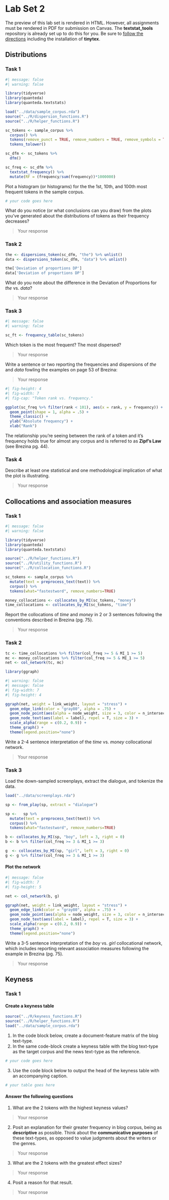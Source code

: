 
# Lab Set 2

::: {.callout-note}
The preview of this lab set is rendered in HTML. However, all assignments must be rendered in PDF for submission on Canvas. The **textstat_tools** repository is already set up to do this for you. Be sure to [follow the directions](https://quarto.org/docs/output-formats/pdf-basics.html) including the installation of **tinytex**.
:::

## Distributions

### Task 1

```r
#| message: false
#| warning: false

library(tidyverse)
library(quanteda)
library(quanteda.textstats)
```


```r
load("../data/sample_corpus.rda")
source("../R/dispersion_functions.R")
source("../R/helper_functions.R")
```


```r
sc_tokens <- sample_corpus %>%
  corpus() %>%
  tokens(remove_punct = TRUE, remove_numbers = TRUE, remove_symbols = TRUE, what = "word") %>%
  tokens_tolower()

sc_dfm <- sc_tokens %>%
  dfm()

sc_freq <- sc_dfm %>%
  textstat_frequency() %>%
  mutate(RF = (frequency/sum(frequency))*1000000)
```

Plot a histogram (or histograms) for the the 1st, 10th, and 100th most frequent tokens in the sample corpus.

```r
# your code goes here
```

What do you notice (or what conclusions can you draw) from the plots you've generated about the distributions of tokens as their frequency decreases?

> Your response

### Task 2

```r
the <- dispersions_token(sc_dfm, "the") %>% unlist()
data <- dispersions_token(sc_dfm, "data") %>% unlist()
```

```r
the['Deviation of proportions DP']
data['Deviation of proportions DP']
```


What do you note about the difference in the Deviation of Proportions for *the* vs. *data*?

> Your response

### Task 3

```r
#| message: false
#| warning: false

sc_ft <- frequency_table(sc_tokens)
```

Which token is the most frequent? The most dispersed?

> Your response

Write a sentence or two reporting the frequencies and dispersions of *the* and *data* fowling the examples on page 53 of Brezina:

> Your response

```r
#| fig-height: 4
#| fig-width: 7
#| fig-cap: "Token rank vs. frequency."

ggplot(sc_freq %>% filter(rank < 101), aes(x = rank, y = frequency)) +
  geom_point(shape = 1, alpha = .5) +
  theme_classic() +
  ylab("Absolute frequency") +
  xlab("Rank")
```

The relationship you're seeing between the rank of a token and it's frequency holds true for almost any corpus and is referred to as **Zipf's Law** (see Brezina pg. 44).

### Task 4

Describe at least one statistical and one methodological implication of what the plot is illustrating.

> Your response

## Collocations and association measures

### Task 1

```r
#| message: false
#| warning: false

library(tidyverse)
library(quanteda)
library(quanteda.textstats)
```


```r
source("../R/helper_functions.R")
source("../R/utility_functions.R")
source("../R/collocation_functions.R")
```


```r
sc_tokens <- sample_corpus %>%
  mutate(text = preprocess_text(text)) %>%
  corpus() %>%
  tokens(what="fastestword", remove_numbers=TRUE)
```

```r
money_collocations <- collocates_by_MI(sc_tokens, "money")
time_collocations <- collocates_by_MI(sc_tokens, "time")
```

Report the collocations of *time* and *money* in 2 or 3 sentences following the conventions described in Brezina (pg. 75).

> Your response

### Task 2

```r
tc <- time_collocations %>% filter(col_freq >= 5 & MI_1 >= 5)
mc <- money_collocations %>% filter(col_freq >= 5 & MI_1 >= 5)
net <- col_network(tc, mc)
```

```r
library(ggraph)
```

```r
#| warning: false
#| message: false
#| fig-width: 7
#| fig-height: 4

ggraph(net, weight = link_weight, layout = "stress") + 
  geom_edge_link(color = "gray80", alpha = .75) + 
  geom_node_point(aes(alpha = node_weight, size = 3, color = n_intersects)) +
  geom_node_text(aes(label = label), repel = T, size = 3) +
  scale_alpha(range = c(0.2, 0.9)) +
  theme_graph() +
  theme(legend.position="none")
```


Write a 2-4 sentence interpretation of the *time* vs. *money* collocational network.

> Your response

### Task 3

Load the down-sampled screenplays, extract the dialogue, and tokenize the data.

```r
load("../data/screenplays.rda")

sp <- from_play(sp, extract = "dialogue")

sp <-   sp %>%
  mutate(text = preprocess_text(text)) %>%
  corpus() %>%
  tokens(what="fastestword", remove_numbers=TRUE)
```

```r
b <- collocates_by_MI(sp, "boy", left = 3, right = 0)
b <- b %>% filter(col_freq >= 3 & MI_1 >= 3)

g  <- collocates_by_MI(sp, "girl", left = 3, right = 0)
g <- g %>% filter(col_freq >= 3 & MI_1 >= 3)
```

#### Plot the network

```r
#| message: false
#| fig-width: 7
#| fig-height: 5

net <- col_network(b, g)

ggraph(net, weight = link_weight, layout = "stress") + 
  geom_edge_link(color = "gray80", alpha = .75) + 
  geom_node_point(aes(alpha = node_weight, size = 3, color = n_intersects)) +
  geom_node_text(aes(label = label), repel = T, size = 3) +
  scale_alpha(range = c(0.2, 0.9)) +
  theme_graph() +
  theme(legend.position="none")
```


Write a 3-5 sentence interpretation of the *boy* vs. *girl* collocational network, which includes reporting relevant association measures following the example in Brezina (pg. 75).

> Your response

## Keyness

### Task 1

#### Create a keyness table


```r
source("../R/keyness_functions.R")
source("../R/helper_functions.R")
load("../data/sample_corpus.rda")
```


1. In the code block below, create a document-feature matrix of the blog text-type.
2. In the same code-block create a keyness table with the blog text-type as the target corpus and the news text-type as the reference.

```r
# your code goes here
```

3. Use the code block below to output the head of the keyness table with an accompanying caption.

```r
# your table goes here
```

#### Answer the following questions

1. What are the 2 tokens with the highest keyness values?

> Your response

2. Posit an explanation for their greater frequency in blog corpus, being as **descriptive** as possible. Think about the **communicative purposes** of these text-types, as opposed to value judgments about the writers or the genres.

> Your response

3. What are the 2 tokens with the greatest effect sizes?

> Your response

4. Posit a reason for that result.

> Your response



